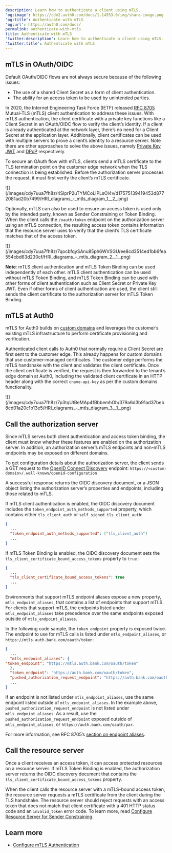 ```yaml
---
description: Learn how to authenticate a client using mTLS.
'og:image': https://cdn2.auth0.com/docs/1.14553.0/img/share-image.png
'og:title': Authenticate with mTLS
'og:url': https://auth0.com/docs/
permalink: authenticate-with-mtls
title: Authenticate with mTLS
'twitter:description': Learn how to authenticate a client using mTLS.
'twitter:title': Authenticate with mTLS
---
```

## mTLS in OAuth/OIDC

Default <Tooltip tip="OAuth 2.0: Authorization framework that defines authorization protocols and workflows." cta="View Glossary" href="/glossary?term=OAuth">OAuth</Tooltip>/OIDC flows are not always secure because of the following issues:

* The use of a shared <Tooltip tip="Client Secret: Secret used by a client (application) to authenticate with the Authorization Server; it should be known to only the client and the Authorization Server and must be sufficiently random to not be guessable." cta="View Glossary" href="/glossary?term=Client+Secret">Client Secret</Tooltip> as a form of client authentication.
* The ability for an <Tooltip tip="Access Token: Authorization credential, in the form of an opaque string or JWT, used to access an API." cta="View Glossary" href="/glossary?term=access+token">access token</Tooltip> to be used by unintended parties.

In 2020, the Internet Engineering Task Force (IETF) released [RFC 8705](https://www.rfc-editor.org/rfc/rfc8705) Mutual-TLS (mTLS) client authentication to address these issues. With mTLS authentication, the client certificate with a private key functions like a Client Secret in an OAuth/OIDC flow to verify the client’s identity. If a client is already authenticated at the network layer, there’s no need for a Client Secret at the application layer. Additionally, client certificates can be used with multiple servers to prove a client’s identity to a <Tooltip tip="Resource Server: Server hosting protected resources. Resource servers accept and respond to protected resource requests." cta="View Glossary" href="/glossary?term=resource+server">resource server</Tooltip>. Note there are other approaches to solve the above issues, namely [Private Key JWT](/get-started/authentication-and-authorization-flow/authenticate-with-private-key-jwt) and [DPoP](https://datatracker.ietf.org/doc/html/rfc9449) respectively.

To secure an OAuth flow with mTLS, clients send a mTLS certificate to the TLS termination point on the customer edge network when the TLS connection is being established. Before the <Tooltip tip="Authorization Server: Centralized server that contributes to defining the boundaries of a user’s access. For example, your authorization server can control the data, tasks, and features available to a user." cta="View Glossary" href="/glossary?term=authorization+server">authorization server</Tooltip> processes the request, it must first verify the client’s mTLS certificate.

<Frame>![](/images/cdy7uua7fh8z/4SlprP2uTYMCoLIPLsOl4v/d17575139419453d8772081ad20b7499/HRI_diagrams_-_mtls_diagram_1__2_.png)</Frame>

Optionally, mTLS can also be used to ensure an access token is used only by the intended party, known as Sender Constraining or Token Binding. When the client calls the `/oauth/token` endpoint on the authorization server using an mTLS connection, the resulting access token contains information that the resource server uses to verify that the client’s TLS certificate matches that of the access token.

<Frame>![](/images/cdy7uua7fh8z/7qocbfqySAnu85ph6WVSGU/ee8cd3514ed1bb6fea554cbd63d230cf/HRI_diagrams_-_mtls_diagram_2__1_.png)</Frame>

**Note**: mTLS client authentication and mTLS Token Binding can be used independently of each other. mTLS client authentication can be used without mTLS Token Binding, and mTLS Token Binding can be used with other forms of client authentication such as Client Secret or Private Key <Tooltip tip="JSON Web Token (JWT): Standard ID Token format (and often Access Token format) used to represent claims securely between two parties." cta="View Glossary" href="/glossary?term=JWT">JWT</Tooltip>. Even if other forms of client authentication are used, the client still sends the client certificate to the authorization server for mTLS Token Binding.

## mTLS at Auth0

mTLS for Auth0 builds on [custom domains](/customize/custom-domains) and leverages the customer’s existing mTLS infrastructure to perform certificate provisioning and verification.

Authenticated client calls to Auth0 that normally require a Client Secret are first sent to the customer edge. This already happens for <Tooltip tip="Custom Domain: Third-party domain with a specialized, or vanity, name." cta="View Glossary" href="/glossary?term=custom+domains">custom domains</Tooltip> that use customer-managed certificates. The customer edge performs the mTLS handshake with the client and validates the client certificate. Once the client certificate is verified, the request is then forwarded to the tenant’s edge domain at Auth0, including the validated client certificate in an HTTP header along with the correct `cname-api-key` as per the custom domains functionality.

<Frame>![](/images/cdy7uua7fh8z/7p3tqUtBeMAp4fBbbemhOh/379a6d3b91ad37beb8cd01a20c1b13e5/HRI_diagrams_-_mtls_diagram_3__1_.png)</Frame>

## Call the authorization server

Since mTLS serves both client authentication and access token binding, the client must know whether these features are enabled on the authorization server. In addition, an authorization server’s mTLS endpoints and non-mTLS endpoints may be exposed on different domains.

To get configuration details about the authorization server, the client sends a GET request to the [OpenID Connect Discovery](https://openid.net/specs/openid-connect-discovery-1_0.html) endpoint: `https://<custom-domain>/.well-known/openid-configuration`

A successful response returns the OIDC discovery document, or a JSON object listing the authorization server’s properties and endpoints, including those related to mTLS.

If mTLS client authentication is enabled, the OIDC discovery document includes the `token_endpoint_auth_methods_supported` property, which contains either `tls_client_auth` or `self_signed_tls_client_auth`:

```json lines
{
  ...
  "token_endpoint_auth_methods_supported": ["tls_client_auth"]
  ...
}
```






If mTLS Token Binding is enabled, the OIDC discovery document sets the  `tls_client_certificate_bound_access_tokens` property to `true:`

```json lines
{
  ...
  "tls_client_certificate_bound_access_tokens": true
  ...
}
```






Environments that support mTLS endpoint aliases expose a new property, `mtls_endpoint_aliases`, that contains a list of endpoints that support mTLS. For clients that support mTLS, the endpoints listed under `mtls_endpoint_aliases` take precedence over the same endpoints exposed outside of `mtls_endpoint_aliases`.

In the following code sample, the `token_endpoint` property is exposed twice. The endpoint to use for mTLS calls is listed under `mtls_endpoint_aliases`, or `https://mtls.auth.bank.com/oauth/token`:

```json lines
{
  ...
  "mtls_endpoint_aliases": {
"token_endpoint": "https://mtls.auth.bank.com/oauth/token"
  },
  "token_endpoint": "https://auth.bank.com/oauth/token",
  "pushed_authorization_request_endpoint": "https://auth.bank.com/oauth/par",
  ...
}
```






If an endpoint is not listed under `mtls_endpoint_aliases`, use the same endpoint listed outside of `mtls_endpoint_aliases`. In the example above, `pushed_authorization_request_endpoint` is not listed under `mtls_endpoint_aliases`. As a result, use the `pushed_authorization_request_endpoint` exposed outside of `mtls_endpoint_aliases`, or `https://auth.bank.com/oauth/par`.

For more information, see RFC 8705’s [section on endpoint aliases](https://www.rfc-editor.org/rfc/rfc8705#name-metadata-for-mutual-tls-end).

## Call the resource server

Once a client receives an access token, it can access protected resources on a resource server. If mTLS Token Binding is enabled, the authorization server returns the OIDC discovery document that contains the `tls_client_certificate_bound_access_tokens` property.

When the client calls the resource server with a mTLS-bound access token, the resource server requests a mTLS certificate from the client during the TLS handshake. The resource server should reject requests with an access token that does not match that client certificate with a 401 HTTP status code and an `invalid_token` error code. To learn more, read [Configure Resource Server for Sender Constraining](/secure/sender-constraining/configure-sender-constraining/configure-resource-server-for-sender-constraining).

## Learn more

* [Configure mTLS Authentication](/get-started/applications/configure-mtls)